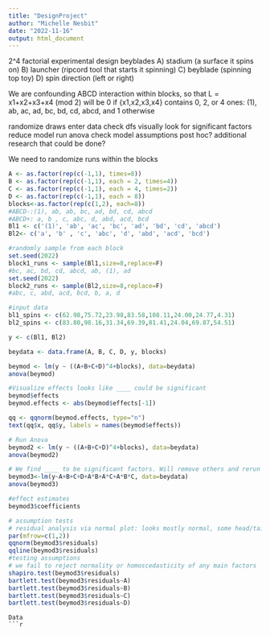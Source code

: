 ```yaml
---
title: "DesignProject"
author: "Michelle Nesbit"
date: "2022-11-16"
output: html_document
---
```

2^4 factorial experimental design
beyblades
A) stadium (a surface it spins on)
B) launcher (ripcord tool that starts it spinning)
C) beyblade (spinning top toy)
D) spin direction (left or right)

We are confounding ABCD interaction within blocks, so that L = x1+x2+x3+x4 (mod 2)
will be 0 if {x1,x2,x3,x4} contains 0, 2, or 4 ones: (1), ab, ac, ad, bc, bd,
cd, abcd, and 1 otherwise

randomize draws
enter data
check dfs
visually look for significant factors
reduce model
run anova
check model assumptions
post hoc?
additional research that could be done?

We need to randomize runs within the blocks

```r
A <- as.factor(rep(c(-1,1), times=8))
B <- as.factor(rep(c(-1,1), each = 2, times=4))
C <- as.factor(rep(c(-1,1), each = 4, times=2))
D <- as.factor(rep(c(-1,1), each = 8))
blocks<-as.factor(rep(c(1,2), each=8))
#ABCD-:(1), ab, ab, bc, ad, bd, cd, abcd  
#ABCD+: a, b , c, abc, d, abd, acd, bcd
Bl1 <- c('(1)', 'ab', 'ac', 'bc', 'ad', 'bd', 'cd', 'abcd')
Bl2<- c('a', 'b' , 'c', 'abc', 'd', 'abd', 'acd', 'bcd')

#randomly sample from each block
set.seed(2022)
block1_runs <- sample(Bl1,size=8,replace=F)
#bc, ac, bd, cd, abcd, ab, (1), ad
set.seed(2022)
block2_runs <- sample(Bl2,size=8,replace=F)
#abc, c, abd, acd, bcd, b, a, d

#input data
bl1_spins <- c(62.98,75.72,23.98,83.58,108.11,24.00,24.77,4.31)
bl2_spins <- c(83.80,98.16,31.34,69.39,81.41,24.04,69.87,54.51)

y <- c(Bl1, Bl2)

beydata <- data.frame(A, B, C, D, y, blocks)

beymod <- lm(y ~ ((A+B+C+D)^4+blocks), data=beydata)
anova(beymod) 

#Visualize effects looks like ____ could be significant
beymod$effects
beymod.effects <- abs(beymod$effects[-1])

qq <- qqnorm(beymod.effects, type="n")  
text(qq$x, qq$y, labels = names(beymod$effects))

# Run Anova
beymod2 <- lm(y ~ ((A+B+C+D)^4+blocks), data=beydata)
anova(beymod2) 

# We find ____ to be significant factors. Will remove others and rerun ANOVA.
beymod3<-lm(y~A+B+C+D+A*B+A*C+A*B*C, data=beydata)
anova(beymod3)

#effect estimates
beymod3$coefficients

# assumption tests
# residual analysis via normal plot: looks mostly normal, some head/tail
par(mfrow=c(1,2))
qqnorm(beymod3$residuals)
qqline(beymod3$residuals)
#testing assumptions
# we fail to reject normality or homoscedasticity of any main factors
shapiro.test(beymod3$residuals) 
bartlett.test(beymod3$residuals~A)
bartlett.test(beymod3$residuals~B)
bartlett.test(beymod3$residuals~C)
bartlett.test(beymod3$residuals~D)
```
```
Data
```r

```



```r

```

